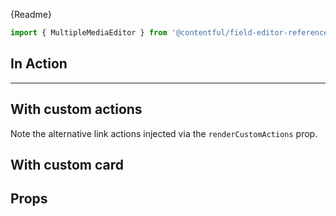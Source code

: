 

<Markdown>{Readme}</Markdown>

```jsx
import { MultipleMediaEditor } from '@contentful/field-editor-reference';
```

<Meta of={EditorStories} />

## In Action

<Story of={EditorStories.Default} />

---

<Story of={EditorStories.Link} />

## With custom actions

Note the alternative link actions injected via the `renderCustomActions` prop.

<Story of={EditorStories.CustomActions} />

## With custom card

<Story of={EditorStories.CustomCard} />

## Props

<Controls />
